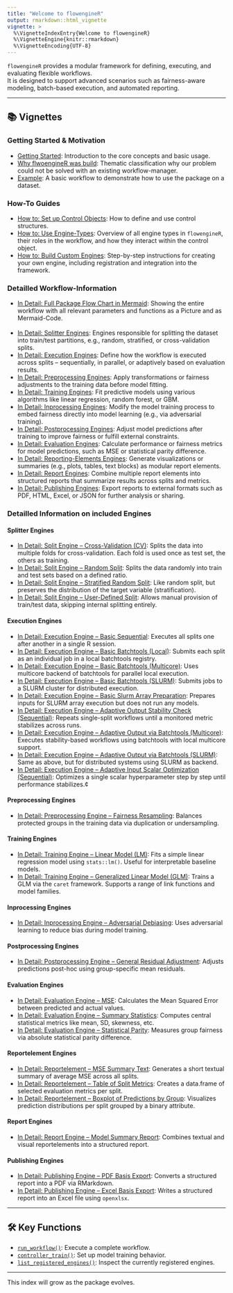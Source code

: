 ```yaml
---
title: "Welcome to flowengineR"
output: rmarkdown::html_vignette
vignette: >
  %\VignetteIndexEntry{Welcome to flowengineR}
  %\VignetteEngine{knitr::rmarkdown}
  %\VignetteEncoding{UTF-8}
---
```


`flowengineR` provides a modular framework for defining, executing, and evaluating flexible workflows.  
It is designed to support advanced scenarios such as fairness-aware modeling, batch-based execution, and automated reporting.

---

## 📚 Vignettes

### Getting Started & Motivation
- [Getting Started](getting_started.html): Introduction to the core concepts and basic usage.
- [Why flwoengineR was build](why_flowengineR.html): Thematic classification why our problem could not be solved with an existing workflow-manager.
- [Example](example_workflow_credit.html): A basic workflow to demonstrate how to use the package on a dataset.

### How-To Guides
- [How to: Set up Control Objects](how_to_build_controlobjekt.html): How to define and use control structures.
- [How to: Use Engine-Types](how_to_use_engines.html): Overview of all engine types in `flowengineR`, their roles in the workflow, and how they interact within the control object.
- [How to: Build Custom Engines](how_to_build_custom_engine.html): Step-by-step instructions for creating your own engine, including registration and integration into the framework.

### Detailled Workflow-Information
- [In Detail: Full Package Flow Chart in Mermaid](metalevel_flowchart.html): Showing the entire workflow with all relevant parameters and functions as a Picture and as Mermaid-Code.
<br><br>
- [In Detail: Splitter Engines](detail_engines_split.html): Engines responsible for splitting the dataset into train/test partitions, e.g., random, stratified, or cross-validation splits.
- [In Detail: Execution Engines](detail_engines_execution.html): Define how the workflow is executed across splits – sequentially, in parallel, or adaptively based on evaluation results.
- [In Detail: Preprocessing Engines](detail_engines_preprocessing.html): Apply transformations or fairness adjustments to the training data before model fitting.
- [In Detail: Training Engines](detail_engines_train.html): Fit predictive models using various algorithms like linear regression, random forest, or GBM.
- [In Detail: Inprocessing Engines](detail_engines_inprocessing.html): Modify the model training process to embed fairness directly into model learning (e.g., via adversarial training).
- [In Detail: Postprocessing Engines](detail_engines_postprocessing.html): Adjust model predictions after training to improve fairness or fulfill external constraints.
- [In Detail: Evaluation Engines](detail_engines_evaluation.html): Calculate performance or fairness metrics for model predictions, such as MSE or statistical parity difference.
- [In Detail: Reporting-Elements Engines](detail_engines_reportelement.html): Generate visualizations or summaries (e.g., plots, tables, text blocks) as modular report elements.
- [In Detail: Report Engines](detail_engines_report.html): Combine multiple report elements into structured reports that summarize results across splits and metrics.
- [In Detail: Publishing Engines](detail_engines_publish.html): Export reports to external formats such as PDF, HTML, Excel, or JSON for further analysis or sharing.



### Detailled Information on included Engines

#### Splitter Engines
- [In Detail: Split Engine – Cross-Validation (CV)](detail_engine_split_cv.html): Splits the data into multiple folds for cross-validation. Each fold is used once as test set, the others as training.
- [In Detail: Split Engine – Random Split](detail_engine_split_random.html): Splits the data randomly into train and test sets based on a defined ratio.
- [In Detail: Split Engine – Stratified Random Split](detail_engine_split_random_stratified.html): Like random split, but preserves the distribution of the target variable (stratification).
- [In Detail: Split Engine – User-Defined Split](detail_engine_split_userdefined.html): Allows manual provision of train/test data, skipping internal splitting entirely.

#### Execution Engines
- [In Detail: Execution Engine – Basic Sequential](detail_engine_execution_basic_sequential.html): Executes all splits one after another in a single R session.
- [In Detail: Execution Engine – Basic Batchtools (Local)](detail_engine_execution_basic_batchtools_local.html): Submits each split as an individual job in a local batchtools registry.
- [In Detail: Execution Engine – Basic Batchtools (Multicore)](detail_engine_execution_basic_batchtools_multicore.html): Uses multicore backend of batchtools for parallel local execution.
- [In Detail: Execution Engine – Basic Batchtools (SLURM)](detail_engine_execution_basic_batchtools_slurm.html): Submits jobs to a SLURM cluster for distributed execution.
- [In Detail: Execution Engine – Basic Slurm Array Preparation](detail_engine_execution_basic_slurm_array.html): Prepares inputs for SLURM array execution but does not run any models.
- [In Detail: Execution Engine – Adaptive Output Stability Check (Sequential)](detail_engine_execution_adaptive_output_sequential.html): Repeats single-split workflows until a monitored metric stabilizes across runs.
- [In Detail: Execution Engine – Adaptive Output via Batchtools (Multicore)](detail_engine_execution_adaptive_output_batchtools_multicore.html): Executes stability-based workflows using batchtools with local multicore support.
- [In Detail: Execution Engine – Adaptive Output via Batchtools (SLURM)](detail_engine_execution_adaptive_output_batchtools_slurm.html): Same as above, but for distributed systems using SLURM as backend.
- [In Detail: Execution Engine – Adaptive Input Scalar Optimization (Sequential)](detail_engine_execution_adaptive_input_scalar_sequential.html): Optimizes a single scalar hyperparameter step by step until performance stabilizes.¢

#### Preprocessing Engines
- [In Detail: Preprocessing Engine – Fairness Resampling](detail_engine_preprocessing_fairness_resampling.html): Balances protected groups in the training data via duplication or undersampling.

#### Training Engines
- [In Detail: Training Engine – Linear Model (LM)](detail_engine_train_lm.html): Fits a simple linear regression model using `stats::lm()`. Useful for interpretable baseline models.
- [In Detail: Training Engine – Generalized Linear Model (GLM)](detail_engine_train_glm.html): Trains a GLM via the `caret` framework. Supports a range of link functions and model families.

#### Inprocessing Engines
- [In Detail: Inprocessing Engine – Adversarial Debiasing](detail_engine_inprocessing_fairness_adversialdebiasing.html): Uses adversarial learning to reduce bias during model training.

#### Postprocessing Engines
- [In Detail: Postprocessing Engine – General Residual Adjustment](detail_engine_postprocessing_fairness_genresidual.html): Adjusts predictions post-hoc using group-specific mean residuals.

#### Evaluation Engines
- [In Detail: Evaluation Engine – MSE](detail_engine_eval_mse.html): Calculates the Mean Squared Error between predicted and actual values.
- [In Detail: Evaluation Engine – Summary Statistics](detail_engine_eval_summarystats.html): Computes central statistical metrics like mean, SD, skewness, etc.
- [In Detail: Evaluation Engine – Statistical Parity](detail_engine_eval_statisticalparity.html): Measures group fairness via absolute statistical parity difference.

#### Reportelement Engines
- [In Detail: Reportelement – MSE Summary Text](detail_engine_reportelement_text_msesummary.html): Generates a short textual summary of average MSE across all splits.
- [In Detail: Reportelement – Table of Split Metrics](detail_engine_reportelement_table_splitmetrics.html): Creates a data.frame of selected evaluation metrics per split.
- [In Detail: Reportelement – Boxplot of Predictions by Group](detail_engine_reportelement_boxplot_predictions.html): Visualizes prediction distributions per split grouped by a binary attribute.

#### Report Engines
- [In Detail: Report Engine – Model Summary Report](detail_engine_report_modelsummary.html): Combines textual and visual reportelements into a structured report.

#### Publishing Engines
- [In Detail: Publishing Engine – PDF Basis Export](detail_engine_publish_pdf_basis.html): Converts a structured report into a PDF via RMarkdown.
- [In Detail: Publishing Engine – Excel Basis Export](detail_engine_publish_excel_basis.html): Writes a structured report into an Excel file using `openxlsx`.

---

## 🛠️ Key Functions

- [`run_workflow()`](reference/run_workflow.html): Execute a complete workflow.
- [`controller_train()`](reference/controller_train.html): Set up model training behavior.
- [`list_registered_engines()`](reference/list_registered_engines.html): Inspect the currently registered engines.

---

This index will grow as the package evolves.
